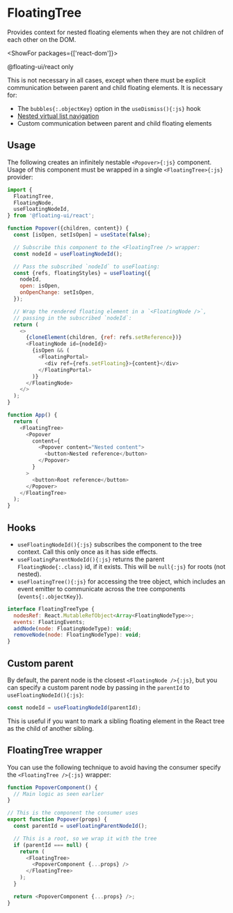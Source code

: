 <PageCard>

# FloatingTree

Provides context for nested floating elements when they are not
children of each other on the DOM.

<ShowFor packages={['react-dom']}>

<PackageLimited>@floating-ui/react only</PackageLimited>

</ShowFor>

</PageCard>

<Notice>
  This is not necessary in all cases, except when there must be
  explicit communication between parent and child floating elements. 
  It is necessary for:

- The `bubbles{:.objectKey}` option in the `useDismiss(){:js}`
  hook
- [Nested virtual list navigation](/docs/useListNavigation#virtualitemref)
- Custom communication between parent and child floating elements

</Notice>

## Usage

The following creates an infinitely nestable `<Popover>{:js}`
component. Usage of this component must be wrapped in a single
`<FloatingTree>{:js}` provider:

```js {10-11,15,25}
import {
  FloatingTree,
  FloatingNode,
  useFloatingNodeId,
} from '@floating-ui/react';

function Popover({children, content}) {
  const [isOpen, setIsOpen] = useState(false);

  // Subscribe this component to the <FloatingTree /> wrapper:
  const nodeId = useFloatingNodeId();

  // Pass the subscribed `nodeId` to useFloating:
  const {refs, floatingStyles} = useFloating({
    nodeId,
    open: isOpen,
    onOpenChange: setIsOpen,
  });

  // Wrap the rendered floating element in a `<FloatingNode />`,
  // passing in the subscribed `nodeId`:
  return (
    <>
      {cloneElement(children, {ref: refs.setReference})}
      <FloatingNode id={nodeId}>
        {isOpen && (
          <FloatingPortal>
            <div ref={refs.setFloating}>{content}</div>
          </FloatingPortal>
        )}
      </FloatingNode>
    </>
  );
}

function App() {
  return (
    <FloatingTree>
      <Popover
        content={
          <Popover content="Nested content">
            <button>Nested reference</button>
          </Popover>
        }
      >
        <button>Root reference</button>
      </Popover>
    </FloatingTree>
  );
}
```

## Hooks

- `useFloatingNodeId(){:js}` subscribes the component to the tree
  context. Call this only once as it has side effects.
- `useFloatingParentNodeId(){:js}` returns the parent
  `FloatingNode{:.class}` id, if it exists. This will be
  `null{:js}` for roots (not nested).
- `useFloatingTree(){:js}` for accessing the tree object, which
  includes an event emitter to communicate across the tree
  components (`events{:.objectKey}`).

```js
interface FloatingTreeType {
  nodesRef: React.MutableRefObject<Array<FloatingNodeType>>;
  events: FloatingEvents;
  addNode(node: FloatingNodeType): void;
  removeNode(node: FloatingNodeType): void;
}
```

## Custom parent

By default, the parent node is the closest
`<FloatingNode />{:js}`, but you can specify a custom parent node
by passing in the `parentId` to `useFloatingNodeId(){:js}`:

```js
const nodeId = useFloatingNodeId(parentId);
```

This is useful if you want to mark a sibling floating element in
the React tree as the child of another sibling.

## FloatingTree wrapper

You can use the following technique to avoid having the consumer
specify the `<FloatingTree />{:js}` wrapper:

```js
function PopoverComponent() {
  // Main logic as seen earlier
}

// This is the component the consumer uses
export function Popover(props) {
  const parentId = useFloatingParentNodeId();

  // This is a root, so we wrap it with the tree
  if (parentId === null) {
    return (
      <FloatingTree>
        <PopoverComponent {...props} />
      </FloatingTree>
    );
  }

  return <PopoverComponent {...props} />;
}
```
